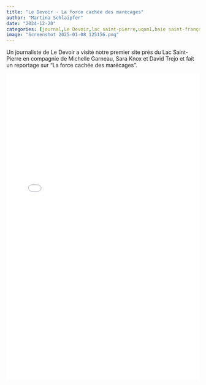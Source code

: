```yaml
---
title: "Le Devoir - La force cachée des marécages"
author: "Martina Schlaipfer"
date: "2024-12-20"
categories: [journal,Le Devoir,lac saint-pierre,uqam1,baie saint-françois, marais,marécage,naturel,perturbé]
image: "Screenshot 2025-01-08 125156.png"
---
```


Un journaliste de Le Devoir a visité notre premier site près du Lac Saint-Pierre en compagnie de Michelle Garneau, Sara Knox et David Trejo et fait un reportage sur "La force cachée des marécages".

![](//pdf/2024-12-20_LeDevoir_La_force_cachée_des_marécages.pdf){width=100% height=800px}